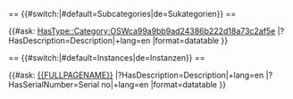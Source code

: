 == {{#switch:{{USERLANGUAGECODE}}|#default=Subcategories|de=Sukategorien}} ==

{{#ask: [[HasType::Category:OSWca99a9bb9ad24386b222d18a73c2af5e]]
|?HasDescription=Description|+lang=en
|format=datatable
}}

== {{#switch:{{USERLANGUAGECODE}}|#default=Instances|de=Instanzen}} ==

{{#ask: [[{{FULLPAGENAME}}]]
|?HasDescription=Description|+lang=en
|?HasSerialNumber=Serial no|+lang=en
|format=datatable
}}